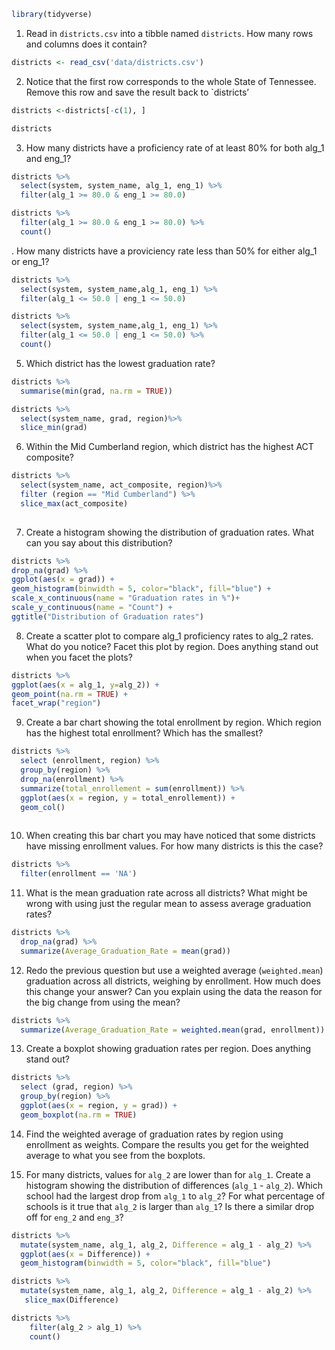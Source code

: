 ```r
library(tidyverse)
```
 1. Read in `districts.csv` into a tibble named `districts`. How many rows and columns does it contain?
```r
districts <- read_csv('data/districts.csv')
```
2. Notice that the first row corresponds to the whole State of Tennessee. Remove this row and save the result back to `districts'
```r
districts <-districts[-c(1), ]

```
```r
districts
```
3. How many districts have a proficiency rate of at least 80% for both alg_1 and eng_1?
```r
districts %>% 
  select(system, system_name, alg_1, eng_1) %>% 
  filter(alg_1 >= 80.0 & eng_1 >= 80.0)
```
```r
districts %>% 
  filter(alg_1 >= 80.0 & eng_1 >= 80.0) %>%
  count()
```
. How many districts have a proviciency rate less than 50% for either alg_1 or eng_1?
```r
districts %>% 
  select(system, system_name,alg_1, eng_1) %>% 
  filter(alg_1 <= 50.0 | eng_1 <= 50.0) 
```
```r
districts %>% 
  select(system, system_name,alg_1, eng_1) %>% 
  filter(alg_1 <= 50.0 | eng_1 <= 50.0) %>%
  count()
```
5. Which district has the lowest graduation rate?
```r
districts %>% 
  summarise(min(grad, na.rm = TRUE))
```
```r
districts %>% 
  select(system_name, grad, region)%>%
  slice_min(grad)
```

6. Within the Mid Cumberland region, which district has the highest ACT composite?

```r
districts %>%
  select(system_name, act_composite, region)%>%
  filter (region == "Mid Cumberland") %>% 
  slice_max(act_composite)
  
```
7. Create a histogram showing the distribution of graduation rates. What can you say about this distribution?

```r
districts %>%
drop_na(grad) %>%
ggplot(aes(x = grad)) +
geom_histogram(binwidth = 5, color="black", fill="blue") +
scale_x_continuous(name = "Graduation rates in %")+
scale_y_continuous(name = "Count") +
ggtitle("Distribution of Graduation rates")
```
8. Create a scatter plot to compare alg_1 proficiency rates to alg_2 rates. What do you notice? Facet this plot by region. Does anything stand out when you facet the plots?

```r
districts %>%
ggplot(aes(x = alg_1, y=alg_2)) +
geom_point(na.rm = TRUE) +
facet_wrap("region")
```
9. Create a bar chart showing the total enrollment by region. Which region has the highest total enrollment? Which has the smallest?
```r
districts %>%
  select (enrollment, region) %>% 
  group_by(region) %>%
  drop_na(enrollment) %>%
  summarize(total_enrollement = sum(enrollment)) %>%
  ggplot(aes(x = region, y = total_enrollement)) +
  geom_col()
 
```
10. When creating this bar chart you may have noticed that some districts have missing enrollment values. For how many districts is this the case?

```r
districts %>%
  filter(enrollment == 'NA')
```
11. What is the mean graduation rate across all districts? What might be wrong with using just the regular mean to assess average graduation rates?
```r
districts %>%
  drop_na(grad) %>%
  summarize(Average_Graduation_Rate = mean(grad))
```
12. Redo the previous question but use a weighted average (`weighted.mean`) graduation across all districts, weighing by enrollment. How much does this change your answer? Can you explain using the data the reason for the big change from using the mean?
```r
districts %>%
  summarize(Average_Graduation_Rate = weighted.mean(grad, enrollment))

```

13. Create a boxplot showing graduation rates per region. Does anything stand out?
```r
districts %>%
  select (grad, region) %>% 
  group_by(region) %>%
  ggplot(aes(x = region, y = grad)) +
  geom_boxplot(na.rm = TRUE)

```
14. Find the weighted average of graduation rates by region using enrollment as weights. Compare the results you get for the weighted average to what you see from the boxplots.


15. For many districts, values for `alg_2` are lower than for `alg_1`. Create a histogram showing the distribution of differences (`alg_1` - `alg_2`). Which school had the largest drop from `alg_1` to `alg_2`? For what percentage of schools is it true that `alg_2` is larger than `alg_1`? Is there a similar drop off for `eng_2` and `eng_3`?

```r
districts %>% 
  mutate(system_name, alg_1, alg_2, Difference = alg_1 - alg_2) %>%
  ggplot(aes(x = Difference)) +
  geom_histogram(binwidth = 5, color="black", fill="blue")
```
```r
districts %>% 
  mutate(system_name, alg_1, alg_2, Difference = alg_1 - alg_2) %>%
   slice_max(Difference)
```
```r
districts %>% 
    filter(alg_2 > alg_1) %>% 
    count()
   
```



